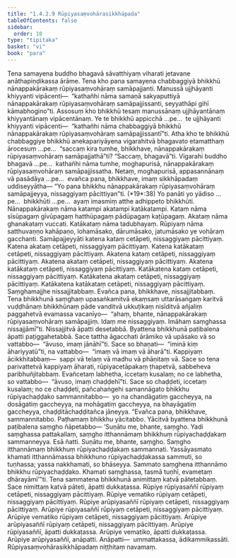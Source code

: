 ```yaml
---
title: "1.4.2.9 Rūpiyasaṃvohārasikkhāpada"
tableOfContents: false
sidebar:
  order: 10
type: "tipitaka"
basket: "vi"
book: "para"
---
```



<DynamicBreadcrumb />

<Division number="587" book="para">

<Paragraph number="2222" book="para">
Tena samayena buddho bhagavā sāvatthiyaṃ viharati jetavane anāthapiṇḍikassa ārāme. Tena kho pana samayena chabbaggiyā bhikkhū nānappakārakaṃ rūpiyasaṃvohāraṃ samāpajjanti. Manussā ujjhāyanti khiyyanti vipācenti—  “kathañhi nāma samaṇā sakyaputtiyā nānappakārakaṃ rūpiyasaṃvohāraṃ samāpajjissanti, seyyathāpi gihī kāmabhogino”ti.
</Paragraph>

<Paragraph number="2223" book="para">
Assosuṃ kho bhikkhū tesaṃ manussānaṃ ujjhāyantānaṃ khiyyantānaṃ vipācentānaṃ. Ye te bhikkhū appicchā …pe…  te ujjhāyanti khiyyanti vipācenti—  “kathañhi nāma chabbaggiyā bhikkhū nānappakārakaṃ rūpiyasaṃvohāraṃ samāpajjissantī”ti.
</Paragraph>

<Paragraph number="2224" book="para">
Atha kho te bhikkhū chabbaggiye bhikkhū anekapariyāyena vigarahitvā bhagavato etamatthaṃ ārocesuṃ …pe…  “saccaṃ kira tumhe, bhikkhave, nānappakārakaṃ rūpiyasaṃvohāraṃ samāpajjathā”ti? “Saccaṃ, bhagavā”ti. Vigarahi buddho bhagavā …pe…  kathañhi nāma tumhe, moghapurisā, nānappakārakaṃ rūpiyasaṃvohāraṃ samāpajjissatha. Netaṃ, moghapurisā, appasannānaṃ vā pasādāya …pe…  evañca pana, bhikkhave, imaṃ sikkhāpadaṃ uddiseyyātha—
</Paragraph>

</Division>
<Division number="588" book="para">

<Paragraph number="2225" book="para">
<Emphasis>“Yo pana bhikkhu nānappakārakaṃ rūpiyasaṃvohāraṃ samāpajjeyya, nissaggiyaṃ pācittiyan”</Emphasis>ti. (*19*:<Emphasis>38</Emphasis>)
</Paragraph>

</Division>
<Division number="589" book="para">

<Paragraph number="2226" book="para">
<Emphasis>Yo panā</Emphasis>ti yo yādiso …pe…  <Emphasis>bhikkhū</Emphasis>ti …pe…  ayaṃ imasmiṃ atthe adhippeto bhikkhūti.
</Paragraph>

<Paragraph number="2227" book="para">
<Emphasis>Nānappakārakaṃ</Emphasis> nāma katampi akatampi katākatampi. <Emphasis>Kataṃ</Emphasis> nāma sīsūpagaṃ gīvūpagaṃ hatthūpagaṃ pādūpagaṃ kaṭūpagaṃ. <Emphasis>Akataṃ</Emphasis> nāma ghanakataṃ vuccati. <Emphasis>Katākataṃ</Emphasis> nāma tadubhayaṃ.
</Paragraph>

<Paragraph number="2228" book="para">
<Emphasis>Rūpiyaṃ</Emphasis> nāma satthuvaṇṇo kahāpaṇo, lohamāsako, dārumāsako, jatumāsako ye vohāraṃ gacchanti.
</Paragraph>

<Paragraph number="2229" book="para">
<Emphasis>Samāpajjeyyā</Emphasis>ti katena kataṃ cetāpeti, nissaggiyaṃ pācittiyaṃ. Katena akataṃ cetāpeti, nissaggiyaṃ pācittiyaṃ. Katena katākataṃ cetāpeti, nissaggiyaṃ pācittiyaṃ. Akatena kataṃ cetāpeti, nissaggiyaṃ pācittiyaṃ. Akatena akataṃ cetāpeti, nissaggiyaṃ pācittiyaṃ. Akatena katākataṃ cetāpeti, nissaggiyaṃ pācittiyaṃ. Katākatena kataṃ cetāpeti, nissaggiyaṃ pācittiyaṃ. Katākatena akataṃ cetāpeti, nissaggiyaṃ pācittiyaṃ. Katākatena katākataṃ cetāpeti, nissaggiyaṃ pācittiyaṃ. Saṃghamajjhe nissajjitabbaṃ. Evañca pana, bhikkhave, nissajjitabbaṃ. Tena bhikkhunā saṃghaṃ upasaṅkamitvā ekaṃsaṃ uttarāsaṅgaṃ karitvā vuḍḍhānaṃ bhikkhūnaṃ pāde vanditvā ukkuṭikaṃ nisīditvā añjaliṃ paggahetvā evamassa vacanīyo—  “ahaṃ, bhante, nānappakārakaṃ rūpiyasaṃvohāraṃ samāpajjiṃ. Idaṃ me nissaggiyaṃ. Imāhaṃ saṃghassa nissajjāmī”ti. Nissajjitvā āpatti desetabbā. Byattena bhikkhunā paṭibalena āpatti paṭiggahetabbā. Sace tattha āgacchati ārāmiko vā upāsako vā so vattabbo—  “āvuso, imaṃ jānāhī”ti. Sace so bhaṇati—  “iminā kiṃ āhariyyatū”ti, na vattabbo—  “imaṃ vā imaṃ vā āharā”ti. Kappiyaṃ ācikkhitabbaṃ—  sappi vā telaṃ vā madhu vā phāṇitaṃ vā. Sace so tena parivattetvā kappiyaṃ āharati, rūpiyacetāpakaṃ ṭhapetvā, sabbeheva paribhuñjitabbaṃ. Evañcetaṃ labhetha, iccetaṃ kusalaṃ; no ce labhetha, so vattabbo—  “āvuso, imaṃ chaḍḍehī”ti. Sace so chaḍḍeti, iccetaṃ kusalaṃ; no ce chaḍḍeti, pañcahaṅgehi samannāgato bhikkhu rūpiyachaḍḍako sammannitabbo—  yo na chandāgatiṃ gaccheyya, na dosāgatiṃ gaccheyya, na mohāgatiṃ gaccheyya, na bhayāgatiṃ gaccheyya, chaḍḍitāchaḍḍitañca jāneyya. “Evañca pana, bhikkhave, sammannitabbo. Paṭhamaṃ bhikkhu yācitabbo. Yācitvā byattena bhikkhunā paṭibalena saṃgho ñāpetabbo—
</Paragraph>

</Division>
<Division number="590" book="para">

<Paragraph number="2230" book="para">
‘Suṇātu me, bhante, saṃgho. Yadi saṃghassa pattakallaṃ, saṃgho itthannāmaṃ bhikkhuṃ rūpiyachaḍḍakaṃ sammanneyya. Esā ñatti.
</Paragraph>

<Paragraph number="2231" book="para">
Suṇātu me, bhante, saṃgho. Saṃgho itthannāmaṃ bhikkhuṃ rūpiyachaḍḍakaṃ sammannati. Yassāyasmato khamati itthannāmassa bhikkhuno rūpiyachaḍḍakassa sammuti, so tuṇhassa; yassa nakkhamati, so bhāseyya.
</Paragraph>

<Paragraph number="2232" book="para">
Sammato saṃghena itthannāmo bhikkhu rūpiyachaḍḍako. Khamati saṃghassa, tasmā tuṇhī, evametaṃ dhārayāmī’”ti.
</Paragraph>

<Paragraph number="2233" book="para">
Tena sammatena bhikkhunā animittaṃ katvā pātetabbaṃ. Sace nimittaṃ katvā pāteti, āpatti dukkaṭassa.
</Paragraph>

</Division>
<Division number="591" book="para">

<Paragraph number="2234" book="para">
Rūpiye rūpiyasaññī rūpiyaṃ cetāpeti, nissaggiyaṃ pācittiyaṃ. Rūpiye vematiko rūpiyaṃ cetāpeti, nissaggiyaṃ pācittiyaṃ. Rūpiye arūpiyasaññī rūpiyaṃ cetāpeti, nissaggiyaṃ pācittiyaṃ. Arūpiye rūpiyasaññī rūpiyaṃ cetāpeti, nissaggiyaṃ pācittiyaṃ. Arūpiye vematiko rūpiyaṃ cetāpeti, nissaggiyaṃ pācittiyaṃ. Arūpiye arūpiyasaññī rūpiyaṃ cetāpeti, nissaggiyaṃ pācittiyaṃ.
</Paragraph>

<Paragraph number="2235" book="para">
Arūpiye rūpiyasaññī, āpatti dukkaṭassa. Arūpiye vematiko, āpatti dukkaṭassa. Arūpiye arūpiyasaññī, anāpatti.
</Paragraph>

</Division>
<Division number="592" book="para">

<Paragraph number="2236" book="para">
Anāpatti—  ummattakassa, ādikammikassāti.

</Paragraph>
</Division>

<Paragraph number="2237" type="center" book="para">
Rūpiyasaṃvohārasikkhāpadaṃ niṭṭhitaṃ navamaṃ.
</Paragraph>
